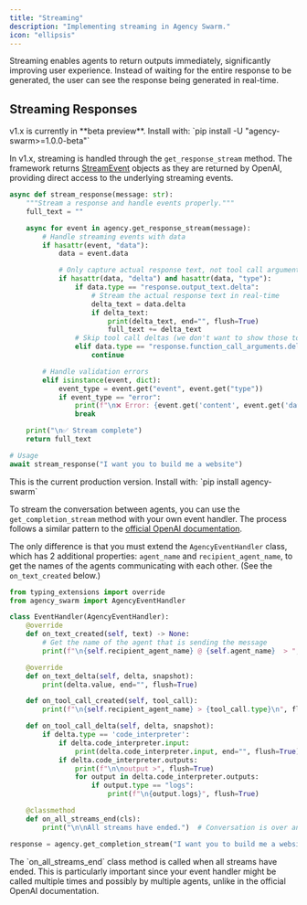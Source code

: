 ```yaml
---
title: "Streaming"
description: "Implementing streaming in Agency Swarm."
icon: "ellipsis"
---
```


Streaming enables agents to return outputs immediately, significantly improving user experience. Instead of waiting for the entire response to be generated, the user can see the response being generated in real-time.

## Streaming Responses

<Tabs>
<Tab title="v1.x (Latest)">

<Warning>
v1.x is currently in **beta preview**. Install with: `pip install -U "agency-swarm>=1.0.0-beta"`
</Warning>

In v1.x, streaming is handled through the `get_response_stream` method. The framework returns [StreamEvent](https://openai.github.io/openai-agents-python/ref/stream_events/#agents.stream_events.StreamEvent) objects as they are returned by OpenAI, providing direct access to the underlying streaming events.

```python
async def stream_response(message: str):
    """Stream a response and handle events properly."""
    full_text = ""

    async for event in agency.get_response_stream(message):
        # Handle streaming events with data
        if hasattr(event, "data"):
            data = event.data

            # Only capture actual response text, not tool call arguments
            if hasattr(data, "delta") and hasattr(data, "type"):
                if data.type == "response.output_text.delta":
                    # Stream the actual response text in real-time
                    delta_text = data.delta
                    if delta_text:
                        print(delta_text, end="", flush=True)
                        full_text += delta_text
                # Skip tool call deltas (we don't want to show those to users)
                elif data.type == "response.function_call_arguments.delta":
                    continue

        # Handle validation errors
        elif isinstance(event, dict):
            event_type = event.get("event", event.get("type"))
            if event_type == "error":
                print(f"\n❌ Error: {event.get('content', event.get('data', 'Unknown error'))}")
                break

    print("\n✅ Stream complete")
    return full_text

# Usage
await stream_response("I want you to build me a website")
```

</Tab>
<Tab title="v0.x (Production)">

<Info>
This is the current production version. Install with: `pip install agency-swarm`
</Info>

To stream the conversation between agents, you can use the `get_completion_stream` method with your own event handler. The process follows a similar pattern to the [official OpenAI documentation](https://platform.openai.com/docs/api-reference/assistants-streaming).

The only difference is that you must extend the `AgencyEventHandler` class, which has 2 additional properties: `agent_name` and `recipient_agent_name`, to get the names of the agents communicating with each other. (See the `on_text_created` below.)

```python
from typing_extensions import override
from agency_swarm import AgencyEventHandler

class EventHandler(AgencyEventHandler):
    @override
    def on_text_created(self, text) -> None:
        # Get the name of the agent that is sending the message
        print(f"\n{self.recipient_agent_name} @ {self.agent_name}  > ", end="", flush=True)

    @override
    def on_text_delta(self, delta, snapshot):
        print(delta.value, end="", flush=True)

    def on_tool_call_created(self, tool_call):
        print(f"\n{self.recipient_agent_name} > {tool_call.type}\n", flush=True)

    def on_tool_call_delta(self, delta, snapshot):
        if delta.type == 'code_interpreter':
            if delta.code_interpreter.input:
                print(delta.code_interpreter.input, end="", flush=True)
            if delta.code_interpreter.outputs:
                print(f"\n\noutput >", flush=True)
                for output in delta.code_interpreter.outputs:
                    if output.type == "logs":
                        print(f"\n{output.logs}", flush=True)

    @classmethod
    def on_all_streams_end(cls):
        print("\n\nAll streams have ended.")  # Conversation is over and message is returned to the user.

response = agency.get_completion_stream("I want you to build me a website", event_handler=EventHandler)
```

<Note>
  The `on_all_streams_end` class method is called when all streams have ended. This is particularly important since your
  event handler might be called multiple times and possibly by multiple agents, unlike in the official OpenAI
  documentation.
</Note>

</Tab>
</Tabs>

